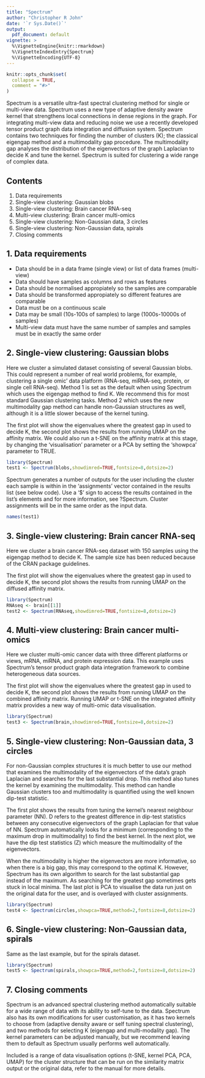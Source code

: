 ```yaml
---
title: "Spectrum"
author: "Christopher R John"
date: '`r Sys.Date()`'
output:
  pdf_document: default
vignette: >
  %\VignetteEngine{knitr::rmarkdown} 
  %\VignetteIndexEntry{Spectrum}  
  %\VignetteEncoding{UTF-8}
---
```


```r
knitr::opts_chunk$set(
  collapse = TRUE,
  comment = "#>"
)
```

Spectrum is a versatile ultra-fast spectral clustering method for single or multi-view data. Spectrum uses a new type of adaptive density aware kernel that strengthens local connections in dense regions in the graph. For integrating multi-view data and reducing noise we use a recently developed tensor product graph data integration and diffusion system. Spectrum contains two techniques for finding the number of clusters (K); the classical eigengap method and a multimodality gap procedure. The multimodality gap analyses the distribution of the eigenvectors of the graph Laplacian to decide K and tune the kernel. Spectrum is suited for clustering a wide range of complex data.

## Contents

1. Data requirements
2. Single-view clustering: Gaussian blobs
3. Single-view clustering: Brain cancer RNA-seq
4. Multi-view clustering: Brain cancer multi-omics
5. Single-view clustering: Non-Gaussian data, 3 circles 
6. Single-view clustering: Non-Gaussian data, spirals
7. Closing comments

## 1. Data requirements

- Data should be in a data frame (single view) or list of data frames (multi-view)
- Data should have samples as columns and rows as features
- Data should be normalised appropiately so the samples are comparable
- Data should be transformed appropiately so different features are comparable
- Data must be on a continuous scale
- Data may be small (10s-100s of samples) to large (1000s-10000s of samples)
- Multi-view data must have the same number of samples and samples must be in exactly the same order

## 2. Single-view clustering: Gaussian blobs

Here we cluster a simulated dataset consisting of several Gaussian blobs. This could represent a number of real world problems, for example, clustering a single omic' data platform (RNA-seq, miRNA-seq, protein, or single cell RNA-seq). Method 1 is set as the default when using Spectrum which uses the eigengap method to find K. We recommend this for most standard Gaussian clustering tasks. Method 2 which uses the new multimodality gap method can handle non-Gaussian structures as well, although it is a little slower because of the kernel tuning.

The first plot will show the eigenvalues where the greatest gap in used to decide K, the second plot shows the results from running UMAP on the affinity matrix. We could also run a t-SNE on the affinity matrix at this stage, by changing the 'visualisation' parameter or a PCA by setting the 'showpca' parameter to TRUE. 

```r
library(Spectrum)
test1 <- Spectrum(blobs,showdimred=TRUE,fontsize=8,dotsize=2)
```

Spectrum generates a number of outputs for the user including the cluster each sample is within in the 'assignments' vector contained in the results list (see below code). Use a '$' sign to access the results contained in the list's elements and for more information, see ?Spectrum. Cluster assignments will be in the same order as the input data.

```r
names(test1)
```

## 3. Single-view clustering: Brain cancer RNA-seq

Here we cluster a brain cancer RNA-seq dataset with 150 samples using the eigengap method to decide K. The sample size has been reduced because of the CRAN package guidelines. 

The first plot will show the eigenvalues where the greatest gap in used to decide K, the second plot shows the results from running UMAP on the diffused affinity matrix. 

```r
library(Spectrum)
RNAseq <- brain[[1]]
test2 <- Spectrum(RNAseq,showdimred=TRUE,fontsize=8,dotsize=2)
```

## 4. Multi-view clustering: Brain cancer multi-omics

Here we cluster multi-omic cancer data with three different platforms or views, mRNA, miRNA, and protein expression data. This example uses Spectrum's tensor product graph data integration framework to combine heterogeneous data sources. 

The first plot will show the eigenvalues where the greatest gap in used to decide K, the second plot shows the results from running UMAP on the combined affinity matrix. Running UMAP or t-SNE on the integrated affinity matrix provides a new way of multi-omic data visualisation.

```r
library(Spectrum)
test3 <- Spectrum(brain,showdimred=TRUE,fontsize=8,dotsize=2)
```

## 5. Single-view clustering: Non-Gaussian data, 3 circles 

For non-Gaussian complex structures it is much better to use our method that examines the multimodality of the eigenvectors of the data's graph Laplacian and searches for the last substantial drop. This method also tunes the kernel by examining the multimodality. This method can handle Gaussian clusters too and multimodality is quantified using the well known dip-test statistic.

The first plot shows the results from tuning the kernel's nearest neighbour parameter (NN). D refers to the greatest difference in dip-test statistics between any consecutive eigenvectors of the graph Laplacian for that value of NN. Spectrum automatically looks for a minimum (corresponding to the maximum drop in multimodality) to find the best kernel. In the next plot, we have the dip test statistics (Z) which measure the multimodality of the eigenvectors. 

When the multimodality is higher the eigenvectors are more informative, so when there is a big gap, this may correspond to the optimal K. However, Spectrum has its own algorithm to search for the last substantial gap instead of the maximum. As searching for the greatest gap sometimes gets stuck in local minima. The last plot is PCA to visualise the data run just on the original data for the user, and is overlayed with cluster assignments.

```r
library(Spectrum)
test4 <- Spectrum(circles,showpca=TRUE,method=2,fontsize=8,dotsize=2)
```

## 6. Single-view clustering: Non-Gaussian data, spirals

Same as the last example, but for the spirals dataset.

```r
library(Spectrum)
test5 <- Spectrum(spirals,showpca=TRUE,method=2,fontsize=8,dotsize=2)
```

## 7. Closing comments

Spectrum is an advanced spectral clustering method automatically suitable for a wide range of data with its ability to self-tune to the data. Spectrum also has its own modifications for user customisation, as it has two kernels to choose from (adaptive density aware or self tuning spectral clustering), and two methods for selecting K (eigengap and multi-modality gap). The kernel parameters can be adjusted manually, but we recommend leaving them to default as Spectrum usually performs well automatically. 

Included is a range of data visualisation options (t-SNE, kernel PCA, PCA, UMAP) for the cluster structure that can be run on the similarity matrix output or the original data, refer to the manual for more details.








